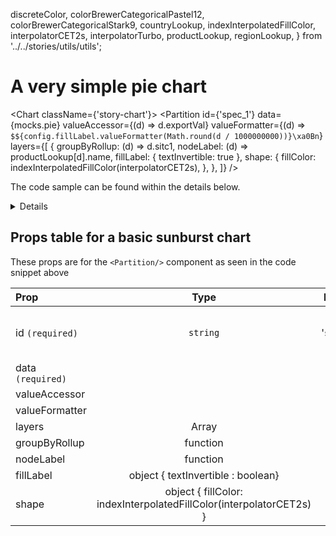   discreteColor,
  colorBrewerCategoricalPastel12,
  colorBrewerCategoricalStark9,
  countryLookup,
  indexInterpolatedFillColor,
  interpolatorCET2s,
  interpolatorTurbo,
  productLookup,
  regionLookup,
} from '../../stories/utils/utils';

<Meta title="Types of charts/Sunburts/Basic pie chart" />

# A very simple pie chart

<Chart className={'story-chart'}>
    <Partition
        id={'spec_1'}
        data={mocks.pie}
        valueAccessor={(d) => d.exportVal}
        valueFormatter={(d) => `$${config.fillLabel.valueFormatter(Math.round(d / 1000000000))}\xa0Bn`}
        layers={[
        {
            groupByRollup: (d) => d.sitc1,
            nodeLabel: (d) => productLookup[d].name,
            fillLabel: { textInvertible: true },
            shape: {
            fillColor: indexInterpolatedFillColor(interpolatorCET2s),
            },
        },
        ]}
    />
</Chart>

The code sample can be found within the details below.

<details>

```js
<Chart className={'story-chart'}>
    <Partition
        id={'spec_1'}
        data={mocks.pie}
        valueAccessor={(d) => d.exportVal}
        valueFormatter={(d) => `$${config.fillLabel.valueFormatter(Math.round(d / 1000000000))}\xa0Bn`}
        layers={[
        {
            groupByRollup: (d) => d.sitc1,
            nodeLabel: (d) => productLookup[d].name,
            fillLabel: { textInvertible: true },
            shape: {
            fillColor: indexInterpolatedFillColor(interpolatorCET2s),
            },
        },
        ]}
    />
</Chart>
```
</details>

## Props table for a basic sunburst chart

These props are for the `<Partition/>` component as seen in the code snippet above

| Prop | Type | Default | Note |
|:------|:------:|:---------:|:------|
| id  `(required)` | `string` |  'spec_1' | The id of the spec |
| data `(required)` | |  | |
| valueAccessor |  | |  |
| valueFormatter| |  |  |
| layers | Array |  |  |
| groupByRollup| function | | |
| nodeLabel | function | | |
| fillLabel | object { textInvertible : boolean} | | |
| shape | object { fillColor: indexInterpolatedFillColor(interpolatorCET2s) }

